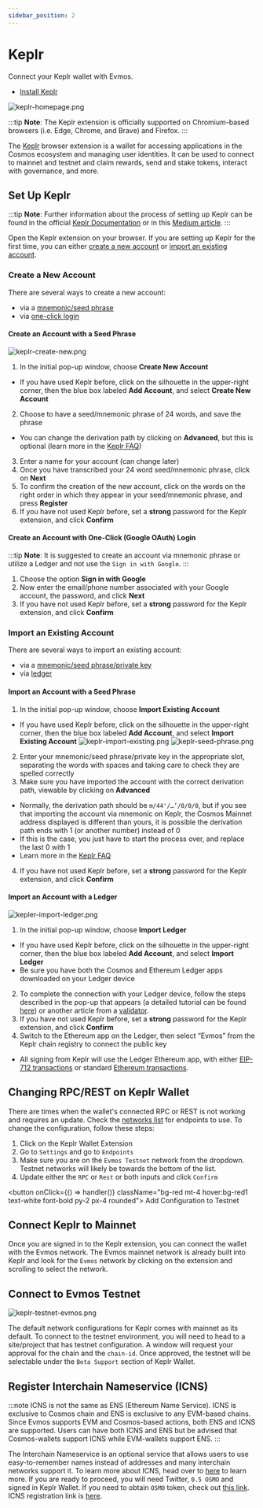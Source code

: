 ```yaml
---
sidebar_position: 2
---
```


# Keplr

Connect your Keplr wallet with Evmos.

- [Install Keplr](https://www.keplr.app/)

![keplr-homepage.png](/img/keplr-homepage.png)

:::tip
**Note**: The Keplr extension is officially supported on Chromium-based browsers (i.e. Edge, Chrome, and Brave) and Firefox.
:::


The [Keplr](https://www.keplr.app/) browser extension is a wallet for accessing applications in the Cosmos ecosystem and
managing user identities. It can be used to connect to <ProjectValue keyword="name" /> mainnet and testnet and claim
rewards, send and stake tokens, interact with governance, and more.

## Set Up Keplr

:::tip
**Note**: Further information about the process of setting up Keplr can be found in the official
[Keplr Documentation](https://keplr.crunch.help/getting-started) or in this [Medium article](https://medium.com/chainapsis/how-to-use-keplr-wallet-40afc80907f6).
:::

Open the Keplr extension on your browser. If you are setting up Keplr for the first time, you can either
[create a new account](#create-a-new-account) or [import an existing account](#import-an-existing-account).

### Create a New Account

There are several ways to create a new account:

- via a [mnemonic/seed phrase](#create-an-account-with-a-seed-phrase)
- via [one-click login](#create-an-account-with-one-click-login)

#### Create an Account with a Seed Phrase

![keplr-create-new.png](/img/keplr-create-new.png)

1. In the initial pop-up window, choose **Create New Account**

- If you have used Keplr before, click on the silhouette in the upper-right corner, then the blue box labeled
**Add Account**, and select **Create New Account**

2. Choose to have a seed/mnemonic phrase of 24 words, and save the phrase

- You can change the derivation path by clicking on **Advanced**, but this is optional (learn more in the
[Keplr FAQ](https://faq.keplr.app/))

3. Enter a name for your account (can change later)
4. Once you have transcribed your 24 word seed/mnemonic phrase, click on **Next**
5. To confirm the creation of the new account, click on the words on the right order in which they appear in your
seed/mnemonic phrase, and press **Register**
6. If you have not used Keplr before, set a **strong** password for the Keplr extension, and click **Confirm**

#### Create an Account with One-Click (Google OAuth) Login

:::tip
**Note**: It is suggested to create an account via mnemonic phrase or utilize a Ledger and not use the `Sign in with Google`.
:::

1. Choose the option **Sign in with Google**
2. Now enter the email/phone number associated with your Google account, the password, and click **Next**
3. If you have not used Keplr before, set a **strong** password for the Keplr extension, and click **Confirm**

### Import an Existing Account

There are several ways to import an existing account:

- via a [mnemonic/seed phrase/private key](#import-an-account-with-a-seed-phrase)
- via [ledger](#import-an-account-with-a-ledger)

#### Import an Account with a Seed Phrase

1. In the initial pop-up window, choose **Import Existing Account**

- If you have used Keplr before, click on the silhouette in the upper-right corner, then the blue box labeled
**Add Account**, and select **Import Existing Account**
![keplr-import-existing.png](/img/keplr-import-existing.png)
![keplr-seed-phrase.png](/img/keplr-seed-phrase.png)

2. Enter your mnemonic/seed phrase/private key in the appropriate slot, separating the words with spaces and taking
care to check they are spelled correctly
3. Make sure you have imported the account with the correct derivation path, viewable by clicking on **Advanced**

- Normally, the derivation path should be `m/44'/…’/0/0/0`, but if you see that importing the account via
mnemonic on Keplr, the Cosmos Mainnet address displayed is different than yours, it is possible the derivation
    path ends with 1 (or another number) instead of 0
- If this is the case, you just have to start the process over, and replace the last 0 with 1
- Learn more in the [Keplr FAQ](https://faq.keplr.app/)

4. If you have not used Keplr before, set a **strong** password for the Keplr extension, and click **Confirm**

#### Import an Account with a Ledger

![kepler-import-ledger.png](/img/kepler-import-ledger.png)

1. In the initial pop-up window, choose **Import Ledger**

- If you have used Keplr before, click on the silhouette in the upper-right corner, then the blue box labeled
**Add Account**, and select **Import Ledger**
- Be sure you have both the Cosmos and Ethereum Ledger apps downloaded on your Ledger device

2. To complete the connection with your Ledger device, follow the steps described in the pop-up that appears (a detailed
tutorial can be found [here](https://medium.com/chainapsis/how-to-use-ledger-nano-hardware-wallet-with-keplr-9ea7f07826c2))
or another article from a [validator](https://medium.com/coinmonks/how-to-set-up-ledger-wallet-evmos-using-keplr-c438cf8c5321).
3. If you have not used Keplr before, set a **strong** password for the Keplr extension, and click **Confirm**
4. Switch to the Ethereum app on the Ledger, then select “Evmos” from the Keplr chain registry to connect the public key

- All signing from Keplr will use the Ledger Ethereum app, with either [EIP-712 transactions](https://eips.ethereum.org/EIPS/eip-712)
or standard [Ethereum transactions](https://ethereum.org/en/developers/docs/transactions/).

## Changing RPC/REST on Keplr Wallet

There are times when the wallet's connected RPC or REST is not working and requires an update. Check the
[networks list](../../develop/api/networks) for endpoints to use. To change the configuration, follow these steps:

1. Click on the Keplr Wallet Extension
2. Go to `Settings` and go to `Endpoints`
3. Make sure you are on the `Evmos Testnet` network from the dropdown. Testnet networks will likely be towards the bottom
of the list.
4. Update either the `RPC` or `Rest` or both inputs and click `Confirm`


<button onClick={() => handler()} className="bg-red mt-4 hover:bg-red1 text-white font-bold py-2 px-4 rounded">
  Add Configuration to Testnet
</button>

## Connect Keplr to Mainnet

Once you are signed in to the Keplr extension, you can connect the wallet with the Evmos network. The Evmos mainnet network
is already built into Keplr and look for the `Evmos` network by clicking on the extension and scrolling to select the network.

## Connect to Evmos Testnet

![keplr-testnet-evmos.png](/img/keplr-testnet-evmos.png)

The default network configurations for Keplr comes with mainnet as its default. To connect to the testnet environment,
you will need to head to a site/project that has testnet configuration. A window will request your approval for the chain
and the `chain-id`. Once approved, the testnet will be selectable under the `Beta Support` section of Keplr Wallet.

## Register Interchain Nameservice (ICNS)

:::note
ICNS is not the same as ENS (Ethereum Name Service). ICNS is exclusive to Cosmos chain and ENS is exclusive to any
EVM-based chains. Since Evmos supports EVM and Cosmos-based actions, both ENS and ICNS are supported. Users can have
both ICNS and ENS but be advised that Cosmos-wallets support ICNS while EVM-wallets support ENS.
:::

The Interchain Nameservice is an optional service that allows users to use easy-to-remember names instead of addresses
and many interchain networks support it. To learn more about ICNS, head over to [here](https://medium.com/@icns/announcing-icns-the-interchain-name-service-e61e0c3e2abb) to learn more. If you are ready to proceed, you will need
 Twitter, `0.5 OSMO` and signed in Keplr Wallet. If you need to obtain `OSMO` token, check out
[this link](https://app.osmosis.zone/?from=USDC&to=OSMO). ICNS registration link is [here](https://app.icns.xyz/).
